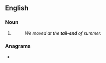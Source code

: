 {{also|tail end|tailend}}
==English==

===Noun===
{{en-noun}}

# {{alternative form of|tail end|lang=en}}
#: ''We moved at the '''tail-end''' of summer.''

===Anagrams===
* {{anagrams|en|a=adeilnt|dential}}